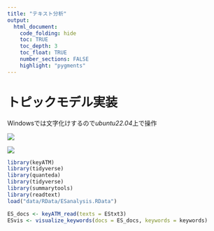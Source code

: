 ```yaml
---
title: "テキスト分析"
output:
  html_document:
    code_folding: hide
    toc: TRUE
    toc_depth: 3
    toc_float: TRUE
    number_sections: FALSE
    highlight: "pygments"
---
```


# トピックモデル実装

Windowsでは文字化けするので*ubuntu22.04*上で操作

![](images/Rplot02.png)

![](images/Rplot.png)

```r
library(keyATM)
library(tidyverse)
library(quanteda)
library(tidyverse)
library(summarytools)
library(readtext)
load("data/RData/ESanalysis.RData")
```

```r
ES_docs <- keyATM_read(texts = EStxt3)
ESvis <- visualize_keywords(docs = ES_docs, keywords = keywords)
```

